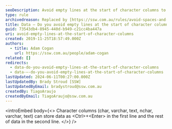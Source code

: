 ```yaml
---
seoDescription: Avoid empty lines at the start of character columns to ensure data consistency and improve query performance.
type: rule
archivedreason: Replaced by [https://ssw.com.au/rules/avoid-spaces-and-empty-lines-at-the-start-of-character-columns](/rules/avoid-spaces-and-empty-lines-at-the-start-of-character-columns)
title: Data – Do you avoid empty lines at the start of character columns?
guid: 73543db4-8945-440d-b949-c21cc4ba447a
uri: avoid-empty-lines-at-the-start-of-character-columns
created: 2019-11-25T18:57:49.000Z
authors:
  - title: Adam Cogan
    url: https://ssw.com.au/people/adam-cogan
related: []
redirects:
  - data-do-you-avoid-empty-lines-at-the-start-of-character-columns
  - data-–-do-you-avoid-empty-lines-at-the-start-of-character-columns
lastUpdated: 2024-06-11T00:27:00.000Z
lastUpdatedBy: Brady Stroud [SSW]
lastUpdatedByEmail: bradystroud@ssw.com.au
createdBy: TiagoAraujo
createdByEmail: TiagoAraujo@ssw.com.au
---
```


<introEmbed
  body={<>
Character columns (char, varchar, text, nchar, varchar, text) can store data as &lt;Ctrl&gt;+&lt;Enter&gt; in the first line and the rest of data in the second line.
  </>}
/>
